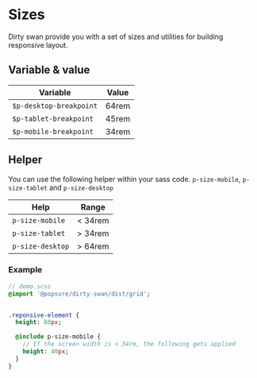 <Meta title="CSS/Variables/Sizes" />

# Sizes

Dirty swan provide you with a set of sizes and utilities for building responsive layout.

## Variable & value

| Variable                | Value |
| ----------------------- | ----- |
| `$p-desktop-breakpoint` | 64rem |
| `$p-tablet-breakpoint`  | 45rem |
| `$p-mobile-breakpoint`  | 34rem |

## Helper

You can use the following helper within your sass code.
`p-size-mobile`, `p-size-tablet` and `p-size-desktop`

| Help             | Range   |
| ---------------- | ------- |
| `p-size-mobile`  | < 34rem |
| `p-size-tablet`  | > 34rem |
| `p-size-desktop` | > 64rem |

### Example

```sass
// demo.scss
@import '@popsure/dirty-swan/dist/grid';


.reponsive-element {
  height: 80px;

  @include p-size-mobile {
    // If the screen width is < 34rm, the following gets applied
    height: 40px;
  }
}
```
